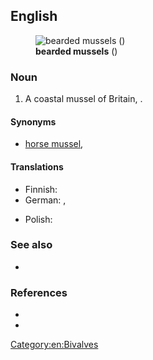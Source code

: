 ==English==
[[File:Modiolus barbatus.jpg|thumb|'''bearded mussels''' ({{taxlink|Modiolus barbatus|species|noshow=1}})]]

===Noun===
{{en-noun}}

# A coastal mussel of Britain, {{taxlink|Modiolus barbatus|species|noshow=1}}.

====Synonyms====
* {{sense|Modiolus barbatus}} [[horse mussel]], {{vern|bearded horse mussel}}

====Translations====
{{trans-top}}
* Finnish: {{t-needed|fi}}
* German: {{t|de|Bärtige Miesmuschel|f}}, {{t|de|Bartmuschel|f}}
{{trans-mid}}
* Polish: {{t-needed|pl}}
{{trans-bottom}}

===See also===
* {{l|en|bearded clam}}

===References===
* {{pedia|i=1|Modiolus barbatus}}
* {{R:WoRMS|140464|i=1|Modiolus barbatus}}

[[Category:en:Bivalves]]